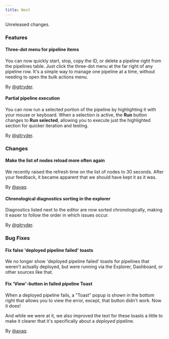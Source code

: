 ```yaml
---
title: Next
---
```


Unreleased changes.

### Features

#### Three-dot menu for pipeline items

You can now quickly start, stop, copy the ID, or delete a pipeline right from the pipelines table.
Just click the three-dot menu at the far right of any pipeline row. It's a simple way to manage one pipeline at a time,
without needing to open the bulk actions menu.

By [@gitryder](https://github.com/gitryder).

#### Partial pipeline execution

You can now run a selected portion of the pipeline by highlighting it with your mouse or keyboard. When a selection is active,
the **Run** button changes to **Run selected**, allowing you to execute just the highlighted section for quicker iteration and testing.

By [@gitryder](https://github.com/gitryder).

### Changes

#### Make the list of nodes reload more often again

We recently raised the refresh time on the list of nodes to 30 seconds.
After your feedback, it became apparent that we should have kept it as it was.

By [@avaq](https://github.com/avaq).

#### Chronological diagnostics sorting in the explorer

Diagnostics listed next to the editor are now sorted chronologically, making it easier to follow the order in which issues occur.

By [@gitryder](https://github.com/gitryder).

### Bug Fixes

#### Fix false 'deployed pipeline failed' toasts

We no longer show 'deployed pipeline failed' toasts for pipelines that
weren't actually deployed, but were running via the Explorer,
Dashboard, or other sources like that.

#### Fix 'View'-button in failed pipeline Toast

When a deployed pipeline fails, a "Toast" popup is shown in the bottom right that allows you to view the error, except, that button didn't work. Now it does!

And while we were at it, we also improved the text for these toasts a little to make it clearer that it's specifically about a *deployed* pipeline.

By [@avaq](https://github.com/avaq).
